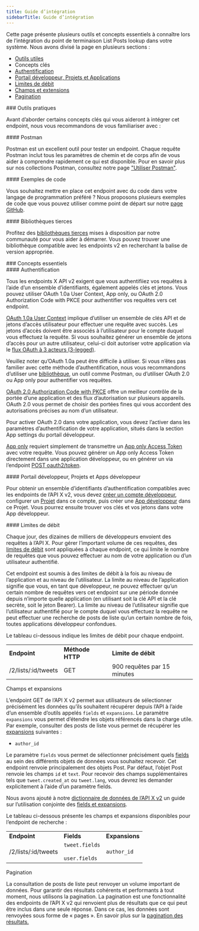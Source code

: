 ```yaml
---
title: Guide d’intégration
sidebarTitle: Guide d’intégration
---
```



Cette page présente plusieurs outils et concepts essentiels à connaître lors de l’intégration du point de terminaison List Posts lookup dans votre système. Nous avons divisé la page en plusieurs sections :

* [Outils utiles](#helpful)
* Concepts clés
* [Authentification](#authentication)
* [Portail développeur, Projets et Applications](#portal)
* [Limites de débit](#limits)
* [Champs et extensions](#fields)
* [Pagination](#pagination)

<div id="helpful-tools">
  ### Outils pratiques
</div>

Avant d’aborder certains concepts clés qui vous aideront à intégrer cet endpoint, nous vous recommandons de vous familiariser avec :

<div id="postman">
  #### Postman
</div>

Postman est un excellent outil pour tester un endpoint. Chaque requête Postman inclut tous les paramètres de chemin et de corps afin de vous aider à comprendre rapidement ce qui est disponible. Pour en savoir plus sur nos collections Postman, consultez notre page [&quot;Utiliser Postman&quot;](/fr/tutorials/postman-getting-started). 

<div id="code-samples">
  #### Exemples de code
</div>

Vous souhaitez mettre en place cet endpoint avec du code dans votre langage de programmation préféré ? Nous proposons plusieurs exemples de code que vous pouvez utiliser comme point de départ sur notre [page GitHub](https://github.com/xdevplatform/Twitter-API-v2-sample-code).

<div id="third-party-libraries">
  #### Bibliothèques tierces
</div>

Profitez des [bibliothèques tierces](/fr/x-api/tools-and-libraries/overview) mises à disposition par notre communauté pour vous aider à démarrer. Vous pouvez trouver une bibliothèque compatible avec les endpoints v2 en recherchant la balise de version appropriée.

<div id="key-concepts">
  ### Concepts essentiels
</div>

<div id="authentication">
  #### Authentification
</div>

Tous les endpoints X API v2 exigent que vous authentifiiez vos requêtes à l’aide d’un ensemble d’identifiants, également appelés clés et jetons. Vous pouvez utiliser OAuth 1.0a User Context, App only, ou OAuth 2.0 Authorization Code with PKCE pour authentifier vos requêtes vers cet endpoint.

[OAuth 1.0a User Context](/fr/resources/fundamentals/authentication#oauth-1-0a-2) implique d’utiliser un ensemble de clés API et de jetons d’accès utilisateur pour effectuer une requête avec succès. Les jetons d’accès doivent être associés à l’utilisateur pour le compte duquel vous effectuez la requête. Si vous souhaitez générer un ensemble de jetons d’accès pour un autre utilisateur, celui-ci doit autoriser votre application via le [flux OAuth à 3 acteurs (3-legged)](/fr/resources/fundamentals/authentication#obtaining-access-tokens-using-3-legged-oauth-flow).

Veuillez noter qu’OAuth 1.0a peut être difficile à utiliser. Si vous n’êtes pas familier avec cette méthode d’authentification, nous vous recommandons d’utiliser une [bibliothèque](/fr/x-api/tools-and-libraries/overview), un outil comme Postman, ou d’utiliser OAuth 2.0 ou App only pour authentifier vos requêtes.

[OAuth 2.0 Authorization Code with PKCE](/fr/resources/fundamentals/authentication#oauth-2-0-authorization-code-flow-with-pkce-2) offre un meilleur contrôle de la portée d’une application et des flux d’autorisation sur plusieurs appareils. OAuth 2.0 vous permet de choisir des portées fines qui vous accordent des autorisations précises au nom d’un utilisateur.

Pour activer OAuth 2.0 dans votre application, vous devez l’activer dans les paramètres d’authentification de votre application, situés dans la section App settings du portail développeur.

[App only](/fr/resources/fundamentals/authentication#app-only-authentication-and-oauth-2-0-bearer-token) requiert simplement de transmettre un [App only Access Token](/fr/resources/fundamentals/authentication#app-only-authentication-and-oauth-2-0-bearer-token) avec votre requête. Vous pouvez générer un App only Access Token directement dans une application développeur, ou en générer un via l’endpoint [POST oauth2/token](/fr/resources/fundamentals/authentication#post-oauth2-token).

<div id="developer-portal-projects-and-developer-apps">
  #### Portail développeur, Projets et Apps développeur
</div>

Pour obtenir un ensemble d’identifiants d’authentification compatibles avec les endpoints de l’API X v2, vous devez [créer un compte développeur](https://developer.x.com/en/portal/petition/essential/basic-info), configurer un [Projet](/fr/resources/fundamentals/projects) dans ce compte, puis créer une [App développeur](/fr/resources/fundamentals/developer-apps) dans ce Projet. Vous pourrez ensuite trouver vos clés et vos jetons dans votre App développeur.
 

<div id="rate-limits">
  #### Limites de débit
</div>

Chaque jour, des dizaines de milliers de développeurs envoient des requêtes à l’API X. Pour gérer l’important volume de ces requêtes, des [limites de débit](https://developer.x.com/x-api/fundamentals/rate-limits) sont appliquées à chaque endpoint, ce qui limite le nombre de requêtes que vous pouvez effectuer au nom de votre application ou d’un utilisateur authentifié.

Cet endpoint est soumis à des limites de débit à la fois au niveau de l’application et au niveau de l’utilisateur. La limite au niveau de l’application signifie que vous, en tant que développeur, ne pouvez effectuer qu’un certain nombre de requêtes vers cet endpoint sur une période donnée depuis n’importe quelle application (en utilisant soit la clé API et la clé secrète, soit le jeton Bearer). La limite au niveau de l’utilisateur signifie que l’utilisateur authentifié pour le compte duquel vous effectuez la requête ne peut effectuer une recherche de posts de liste qu’un certain nombre de fois, toutes applications développeur confondues.

Le tableau ci-dessous indique les limites de débit pour chaque endpoint.

|     |     |     |
| :--- | :--- | :--- |
| **Endpoint** | **Méthode HTTP** | **Limite de débit** |
| /2/lists/:id/tweets | GET | 900 requêtes par 15 minutes |

Champs et expansions

L’endpoint GET de l’API X v2 permet aux utilisateurs de sélectionner précisément les données qu’ils souhaitent récupérer depuis l’API à l’aide d’un ensemble d’outils appelés `fields` et `expansions`. Le paramètre `expansions` vous permet d’étendre les objets référencés dans la charge utile. Par exemple, consulter des posts de liste vous permet de récupérer les [expansions](/fr/x-api/fundamentals/expansions) suivantes :

* `author_id`

Le paramètre `fields` vous permet de sélectionner précisément quels [fields](/fr/x-api/fundamentals/fields) au sein des différents objets de données vous souhaitez recevoir. Cet endpoint renvoie principalement des objets Post. Par défaut, l’objet Post renvoie les champs `id` et `text`. Pour recevoir des champs supplémentaires tels que `tweet.created_at` ou `tweet.lang`, vous devrez les demander explicitement à l’aide d’un paramètre fields.

Nous avons ajouté à notre [dictionnaire de données de l’API X v2](/fr/x-api/fundamentals/data-dictionary) un guide sur l’utilisation conjointe des [fields et expansions](/fr/x-api/fundamentals/data-dictionary#how-to-use-fields-and-expansions).

Le tableau ci-dessous présente les champs et expansions disponibles pour l’endpoint de recherche :

|     |     |     |
| :--- | :--- | :--- |
| **Endpoint** | **Fields** | **Expansions** |
| /2/lists/:id/tweets | `tweet.fields`<br /><br />`user.fields` | `author_id` |

Pagination

La consultation de posts de liste peut renvoyer un volume important de données. Pour garantir des résultats cohérents et performants à tout moment, nous utilisons la pagination. La pagination est une fonctionnalité des endpoints de l’API X v2 qui renvoient plus de résultats que ce qui peut être inclus dans une seule réponse. Dans ce cas, les données sont renvoyées sous forme de « pages ». En savoir plus sur la [pagination des résultats.](/fr/x-api/fundamentals/pagination)